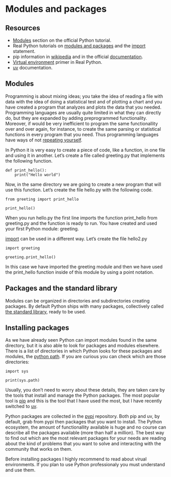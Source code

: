 # Modules and packages

## Resources

- [Modules](https://docs.python.org/3/tutorial/modules.html) section on the official Python tutorial.
- Real Python tutorials on [modules and packages](https://realpython.com/python-modules-packages/) and the [import](https://realpython.com/python-import/) statement.
- pip information in [wikipedia](https://en.wikipedia.org/wiki/Pip_(package_manager)) and in the official [documentation](https://pip.pypa.io/).
- [Virtual environment](https://realpython.com/python-virtual-environments-a-primer/) primer in Real Python.
- [uv](https://docs.astral.sh/uv/) documentation.

## Modules

Programming is about mixing ideas; you take the idea of reading a file with data with the idea of doing a statistical test and of plotting a chart and you have created a program that analyzes and plots the data that you needed.
Programming languages are usually quite limited in what they can directly do, but they are expanded by adding preprogrammed functionality.
Moreover, if would be very inefficient to program the same functionallity over and over again, for instance, to create the same parsing or statistical functions in every program that you need. Thus programming languages have ways of not [repeating yourself](https://en.wikipedia.org/wiki/Don%27t_repeat_yourself).

In Python it is very easy to create a piece of code, like a function, in one file and using it in another.
Let's create a file called greeting.py that implements the following function.

```pyodide
def print_hello():
    print("Hello world")
```

Now, in the same directory we are going to create a new program that will use this function.
Let's create the file hello.py with the following code.

```pyodide
from greeting import print_hello

print_hello()
```

When you run hello.py the first line imports the function print_hello from greeting.py and the function is ready to run.
You have created and used your first Python module: greeting.

[import](https://docs.python.org/3/reference/simple_stmts.html#import) can be used in a different way.
Let's create the file hello2.py

```pyodide
import greeting

greeting.print_hello()
```

In this case we have imported the greeting module and then we have used the print_hello function inside of this module by using a point notation.

## Packages and the standard library

Modules can be organized in directories and subdirectories creating packages.
By default Python ships with many packages, collectively called [the standard library](https://docs.python.org/3/library/index.html), ready to be used.

## Installing packages

As we have already seen Python can import modules found in the same directory, but it is also able to look for packages and modules elsewhere.
There is a list of directories in which Python looks for these packages and modules, the [python path](https://docs.python.org/3/library/sys_path_init.html).
If you are curious you can check which are those directories:

```pyodide
import sys

print(sys.path)
```

Usually, you don't need to worry about these details, they are taken care by the tools that install and manage the Python packages.
The most popular tool is [pip](https://pip.pypa.io/) and this is the tool that I have used the most, but I have recently switched to [uv](https://docs.astral.sh/uv/).

Python packages are collected in the [pypi](https://pypi.org/) repository.
Both pip and uv, by default, grab from pypi then packages that you want to install.
The Python ecosystem, the amount of functionallity available is huge and no course can describe all the packages available (more than half a million).
The best way to find out which are the most relevant packages for your needs are reading about the kind of problems that you want to solve and interacting with the community that works on them.

Before installing packages I highly recommend to read about virual environments.
If you plan to use Python professionaly you must understand and use them.